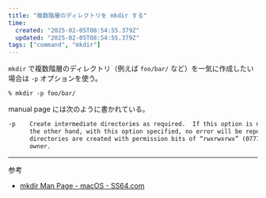 ```yaml
---
title: "複数階層のディレクトリを mkdir する"
time:
  created: "2025-02-05T08:54:55.379Z"
  updated: "2025-02-05T08:54:55.379Z"
tags: ["command", "mkdir"]
---
```


`mkdir` で複数階層のディレクトリ（例えば `foo/bar/` など）を一気に作成したい場合は `-p` オプションを使う。

```shell
% mkdir -p foo/bar/
```

manual page には次のように書かれている。

```txt
-p    Create intermediate directories as required.  If this option is not specified, the full path prefix of each operand must already exist.  On
      the other hand, with this option specified, no error will be reported if a directory given as an operand already exists.  Intermediate
      directories are created with permission bits of “rwxrwxrwx” (0777) as modified by the current umask, plus write and search permission for the
      owner.
```

---

参考

- [mkdir Man Page - macOS - SS64.com](https://ss64.com/mac/mkdir.html)

